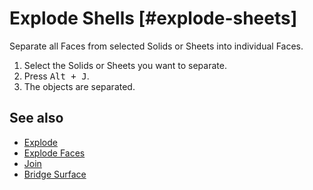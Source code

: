 
# Explode Shells [#explode-sheets]

<Reference shortcut="" command="Explode Shells" button="" />

Separate all Faces from selected Solids or Sheets into individual Faces.

1. Select the Solids or Sheets you want to separate.
2. Press <kbd>Alt + J</kbd>.
3. The objects are separated.

## See also
- [Explode](./explode)
- [Explode Faces](./explode-faces)
- [Join](./join)
- [Bridge Surface](./bridge-surface)




